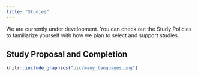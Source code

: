 ```yaml
---
title: "Studies"
---
```


We are currently under development. You can check out the Study Policies to familiarize yourself with how we plan to select and support studies.

## Study Proposal and Completion

```r
knitr::include_graphics("pic/many_languages.png")
```
